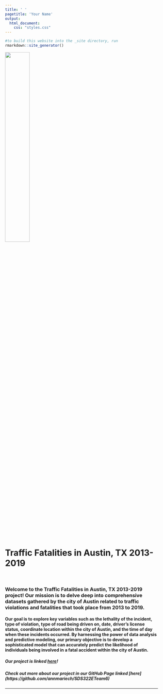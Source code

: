 ```yaml
---
title: ' '
pagetitle: 'Your Name'
output: 
  html_document: 
    css: "styles.css"
---
```


```R
#to build this website into the _site directory, run
rmarkdown::site_generator()
```
 
 
<img src="avatar.jpg" style=width:40% class="img-circle">

<br>

# Traffic Fatalities in Austin, TX 2013-2019
  
</br>

### Welcome to the Traffic Fatalities in Austin, TX 2013-2019 project! Our mission is to delve deep into comprehensive datasets gathered by the city of Austin related to traffic violations and fatalities that took place from 2013 to 2019.

#### Our goal is to explore key variables such as the lethality of the incident, type of violation, type of road being driven on, date, driver's license status, coordinate location within the city of Austin, and the time of day when these incidents occurred. By harnessing the power of data analysis and predictive modeling, our primary objective is to develop a sophisticated model that can accurately predict the likelihood of individuals being involved in a fatal accident within the city of Austin.


##### Our project is linked [here](/portfolio)!

##### Check out more about our project in our GitHub Page linked [here] (https://github.com/annmariech/SDS322ETeam6)

---

